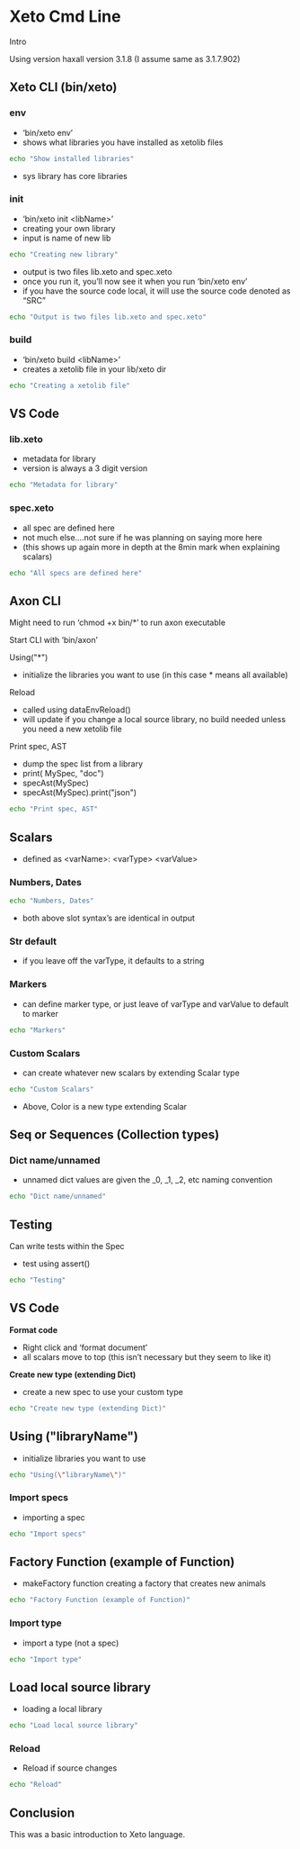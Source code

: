 # Xeto Cmd Line

Intro

Using version haxall version 3.1.8 (I assume same as 3.1.7.902)

## Xeto CLI (bin/xeto)

### env

- ‘bin/xeto env’
- shows what libraries you have installed as xetolib files

```bash copy filename="Command Line"
echo "Show installed libraries"
```

- sys library has core libraries

### init

- ‘bin/xeto init \<libName\>’
- creating your own library
- input is name of new lib

```bash copy filename="Command Line"
echo "Creating new library"
```

- output is two files lib.xeto and spec.xeto
- once you run it, you’ll now see it when you run ‘bin/xeto env’
- if you have the source code local, it will use the source code denoted as “SRC”

```bash copy filename="Command Line"
echo "Output is two files lib.xeto and spec.xeto"
```

### build

- ‘bin/xeto build \<libName\>’
- creates a xetolib file in your lib/xeto dir

```bash copy filename="Command Line"
echo "Creating a xetolib file"
```

## VS Code

### lib.xeto

- metadata for library
- version is always a 3 digit version

```bash copy filename="Command Line"
echo "Metadata for library"
```

### spec.xeto

- all spec are defined here
- not much else....not sure if he was planning on saying more here
- (this shows up again more in depth at the 8min mark when explaining scalars)

```bash copy filename="Command Line"
echo "All specs are defined here"
```

## Axon CLI

Might need to run ‘chmod +x bin/*’ to run axon executable

Start CLI with ‘bin/axon’

Using(\"*\")

- initialize the libraries you want to use (in this case * means all available)

Reload

- called using dataEnvReload()
- will update if you change a local source library, no build needed unless you need a new xetolib file

Print spec, AST

- dump the spec list from a library
- print( MySpec, "doc")
- specAst(MySpec)
- specAst(MySpec).print("json")

```bash copy filename="Command Line"
echo "Print spec, AST"
```

## Scalars

- defined as \<varName\>: \<varType\> \<varValue\>

### Numbers, Dates

```bash copy filename="Command Line"
echo "Numbers, Dates"
```

- both above slot syntax’s are identical in output

### Str default

- if you leave off the varType, it defaults to a string

### Markers

- can define marker type, or just leave of varType and varValue to default to marker

```bash copy filename="Command Line"
echo "Markers"
```

### Custom Scalars

- can create whatever new scalars by extending Scalar type

```bash copy filename="Command Line"
echo "Custom Scalars"
```

- Above, Color is a new type extending Scalar

## Seq or Sequences (Collection types)

### Dict name/unnamed

- unnamed dict values are given the _0, _1, _2, etc naming convention

```bash copy filename="Command Line"
echo "Dict name/unnamed"
```

## Testing

Can write tests within the Spec

- test using assert()

```bash copy filename="Command Line"
echo "Testing"
```

## VS Code

**Format code**

- Right click and ‘format document’
- all scalars move to top (this isn’t necessary but they seem to like it)

**Create new type (extending Dict)**

- create a new spec to use your custom type

```bash copy filename="Command Line"
echo "Create new type (extending Dict)"
```

## Using (\"libraryName\")

- initialize libraries you want to use

```bash copy filename="Command Line"
echo "Using(\"libraryName\")"
```

### Import specs

- importing a spec

```bash copy filename="Command Line"
echo "Import specs"
```

## Factory Function (example of Function)

- makeFactory function creating a factory that creates new animals

```bash copy filename="Command Line"
echo "Factory Function (example of Function)"
```

### Import type

- import a type (not a spec)

```bash copy filename="Command Line"
echo "Import type"
```

## Load local source library

- loading a local library

```bash copy filename="Command Line"
echo "Load local source library"
```

### Reload

- Reload if source changes

```bash copy filename="Command Line"
echo "Reload"
```

## Conclusion

This was a basic introduction to Xeto language.
